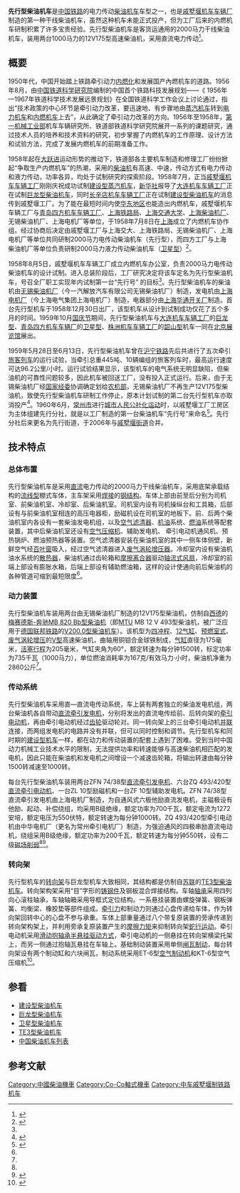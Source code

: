 {{noteTA
|G1=Railway
}}
{{Infobox Locomotive
| name = 先行型
| image  = China Railways locomotive Xianxing.jpg
| caption = 
| type = [[柴油机车|柴油机车]]
| origin = {{CHN}}
| designer = 
| builder = [[中车戚墅堰机车|戚墅堰机车车辆厂]]
| buildmodel = 
| serialnumber = 
| builddate = 1958年
| totalproduction  = 1台
| user = {{rint|cn|rail}} <s>[[中华人民共和国铁道部|中华人民共和国铁道部]]</s>
| whytetype = 0-6-6-0
| uicclass = [[Co'Co'|Co'Co']]
| gauge =1,435毫米
| wheeldiameter = 1,120毫米
| axleload = 20吨
| wheelbase = 2 × 2,100毫米
| minimumcurve = 125米
| length = 18,920毫米（车钩中心距）
| width = 3,279毫米
| height = 4,700毫米
| framesize = 
| weight = 120吨
| fuelcap = 5,640公斤
| lubecap = 215公斤
| watercap = 370公斤
| sandcap = 700公斤
| enginepower = 2 × 1,000马力 
| enginetype = 2 × 12V175
| cylindersize = 175 × 205 毫米
| transmission = 直—直流电
| generator =  ZFN 74/38
| tractionmotors = ZQ 493/420 × 4
| topspeed = 125公里/小时
| sustainedspeed = 20公里/小时
| poweroutput = 
| starttractiveeffort = 
| conttractiveeffort = 198.29千牛
| locobrakes = [[空气制动|空气制动]]
| locobrakepower = 
| locobrakeforce = 
| trainbrakes = 
| safety = 
| notes =
}}
'''先行型柴油机车'''是[[中華人民共和國鐵路運輸|中国铁路]]的电力传动[[柴油机车|柴油机车]]车型之一，也是[[中车戚墅堰机车|戚墅堰机车车辆厂]]制造的第一种干线柴油机车，虽然这种机车未能正式投产，但为工厂后来的内燃机车研制积累了许多宝贵经验。先行型柴油机车是客货运通用的2000马力干线柴油机车，装用两台1000马力的12V175型高速柴油机，采用直流电力传动<ref name="xianxing">{{cite journal | title = 先行型内燃机车 | journal = 《内燃机车》 | pages = 41-43 | publisher = 大连机车研究所 | location = 大连 | issn = 1003-1839 |date=1979年5月}}</ref>。

==概要==
1950年代，中国开始踏上铁路牵引动力[[内燃化|内燃化]]和发展国产內燃机车的道路。1956年8月，由[[中国铁道科学研究院|中国铁道科学研究院]]编制的中国首个铁路科技发展规划——《 1956年—1967年铁道科学技术发展远景规划》在全国铁道科学工作会议上讨论通过，指出“技术政策的中心环节是牵引动力改革，要迅速地、有步骤地由[[蒸汽機車|蒸汽机车]]转到[[電力機車|电力机车]]和[[内燃机车|内燃机车]]上去”，从此确定了牵引动力改革的方向。1956年至1958年，[[中华人民共和国第一机械工业部|第一机械工业部]]机车车辆研究所、铁道部铁道科学研究院展开一系列的课题研究，通过技术人员的培养和技术资料的研究，初步掌握了内燃机车的工作原理、设计方法和试验方法，完成了发展内燃机车的前期准备工作。

1958年起在[[大跃进|大跃进]]运动形势的推动下，铁道部各主要机车制造和修理工厂纷纷掀起“争取生产内燃机车”的热潮，采用的[[柴油机|柴油机]]有高速、中速，传动方式有电力传动和液力传动，功率各异，均处于试制研究的探索阶段。1958年7月，正当[[中车戚墅堰机车|戚墅堰机车车辆工厂]]刚刚庆祝成功试制[[建設型蒸汽機車|建设型蒸汽机车]]，[[新华社|新华社]]报导了[[中车大连机车车辆|大连机车车辆工厂]]正在试制[[东风型柴油机车|巨龙型柴油机车]]，同时[[中车北京二七机车|长辛店机车车辆工厂]]正在试制[[建设型柴油机车|建设型柴油机车]]的消息传到戚墅堰工厂。为了能在最短时间内使[[华东地区|华东地区]]也能造出内燃机车，戚墅堰机车车辆工厂与[[中车青岛四方机车车辆|青岛四方机车车辆工厂]]、[[中国铁路上海局集团有限公司|上海铁路局]]、[[上海交通大学|上海交通大学]]、[[上海柴油机股份有限公司|上海柴油机厂]]、无锡柴油机厂、上海电机厂等单位，于1958年7月8日在[[上海市|上海]]成立了内燃机车协作组。经过协商后决定由戚墅堰工厂与上海交大、上海铁路局、无锡柴油机厂、上海电机厂等单位共同研制2000马力电传动柴油机车（先行型），而四方工厂与上海柴油机厂等单位负责研制2000马力液力传动柴油机车（[[东方红1型柴油机车|卫星型]]）<ref name="xxddm">{{cite book |author=国林  |title=心系大动脉  |year=2000 |publisher=中国铁道出版社  |location=北京 |isbn=9787113039912 |page=446-490}}</ref>。 

1958年8月5日，戚墅堰机车车辆工厂成立内燃机车办公室，负责2000马力电传动柴油机车的设计试制。进入总装阶段后，工厂研究决定将该车定名为先行型柴油机车，号召全厂职工实现年内试制第一台“先行号” 的目标<ref name="xxddm" />。先行型柴油机车的柴油机由[[无锡柴油机厂|无锡柴油机厂]]（今一汽解放汽车有限公司无锡柴油机厂）制造，发电机由[[上海电机厂|上海电机厂]]（今上海电气集团上海电机厂）制造，电器部分由[[上海华通开关厂|上海华通开关厂]]制造。首台先行型机车于1958年12月30日出厂，该型机车从设计到试制成功仅花了五个多月的时间。1959年10月[[中华人民共和国国庆节|国庆节]]期间，先行型柴油机车与[[大连机车车辆|大连机车车辆工厂]]的[[东风型柴油机车|巨龙型]]、[[南车青岛四方机车车辆|青岛四方机车车辆厂]]的[[东方红1型柴油机车|卫星型]]、[[南车株洲电力机车|株洲机车车辆工厂]]的[[韶山1型电力机车|韶山型]]机车一同在[[北京展览馆|北京展览馆]]展出。

1959年5月28日至6月13日，先行型柴油机车曾在[[沪宁铁路|沪宁铁路]]先后共进行了五次牵引[[旅客列车|旅客列车]]的运行试验，当牵引总重445吨、10辆编组的旅客列车时，最高运行速度可达96.2公里/小时。运行试验结果显示，该型机车的电气系统无明显缺陷，但柴油机的可靠性问题较多，因此机车被回送工厂，没有投入正式运行。后来，由于无锡柴油机厂经[[中华人民共和国国家经济委员会|国家经委]]协调确定划给[[中华人民共和国农业机械部|农机部]]，无锡柴油机厂不再生产12V175型柴油机，致使先行型柴油机车研制工作停止，原本计划试制的第二台先行型机车亦取消投产<ref name="40years">{{cite book |author=宋又杰 |title=《四十年中国铁路机车大全》 |year=1990 |publisher=中国铁路机车车辆工业总公司 |location=北京 |isbn= |page=37-38 }}</ref>。1960年6月，[[常州市|常州市]]进行[[人民公社|城市人民公社化运动]]时，以戚墅堰工厂工房区为主体组建先行分社，就是以工厂制造的第一台柴油机车“先行号”来命名<ref>{{Cite book|url=https://www.worldcat.org/oclc/288942934|author=常州市戚墅堰区志编委会|date=2006|publisher=方志出版社|isbn=9787801928061|location=北京|title=戚墅堰区志|oclc=288942934}}</ref>。先行分社后来更名为先行街道，于2006年与[[戚墅堰街道|戚墅堰街道]]合并。

==技术特点==
===总体布置===
先行型柴油机车是采用[[直流電|直流]]电力传动的2000马力干线柴油机车，采用底架承载结构的[[流线型|流线型]]棚式车体，主车架采用[[焊接|焊接]]的[[钢结构|钢结构]]。车体上部由前至后分别为司机室、前柴油机室、冷却室、后柴油机室。司机室内设有司机操纵台和工具箱，后部设有与前柴油机室相连的高压电器柜，励磁机设在司机室的地板下。前、后两个柴油机室内各设有一套柴油发电机组，以及[[空气滤清器|空气滤清器]]、[[机油|机油]]系统、[[燃油|燃油]]系统等配套装置，其中后柴油机室还设有[[空气压缩机|空气压缩机]]、辅助发电机、 牵引电动机通风机、预热锅炉、燃油预热器等装置。空气滤清器安装在柴油机室的其中一侧车体侧壁，新鲜空气经[[百葉窗|百叶窗]]吸入，经过空气滤清器进入[[渦輪增壓器|废气涡轮增压器]]。冷却室内设有柴油机油水系统的[[散热器|散热器]]，柴油机通过齿轮箱和[[离合器|摩擦离合器]]驱动[[风扇|轴流式风扇]]，冷却室的前端上部设有膨胀水箱，后端上部设有辅助燃油箱，这样的设计使通向前后柴油机的各种管道可缩到最短限度<ref name="xianxing" />。

===动力装置===
先行型柴油机车装用两台由无锡柴油机厂制造的12V175型柴油机，仿制自[[西德|西德]]的[[梅赛德斯-奔驰|梅赛德斯-奔驰]][[梅赛德斯-奔驰MB_820型柴油机|MB 820 Bb型柴油机]]（即[[MTU腓德烈斯哈芬有限公司|MTU]] MB 12 V 493型柴油机，被广泛应用于[[德国联邦铁路|德国联邦铁路]]的[[德国联邦铁路V200.0型柴油机车|V200.0型柴油机车]]）。该机型为[[四冲程循环|四冲程]]、[[V12发动机|12气缸]]、[[预燃室|预燃室式]]、[[渦輪增壓器|废气涡轮增压]]的[[V型引擎|V型]]高速柴油机，曲轴用铜钼合金球铁制成，[[气缸|气缸]]直径为175毫米，[[活塞|活塞]][[冲程|行程]]为205毫米，气缸夹角为60°，额定转速为每分钟1500转，标定功率为735千瓦（1000马力），单位燃油消耗率为167克/有效马力·小时，柴油机净重为2860公斤<ref name=nrjc1979 />。

===传动系统===
先行型柴油机车采用直—直流电传动系统，车上装有两套独立的柴油发电机组，两台柴油机各自带动[[直流發電機|直流牵引发电机]]，分别将发出的直流电传给前、后转向架的[[牵引电动机|牵引电动机]]，再由牵引电动机经过[[齿轮|齿轮]]驱动轮对。同一转向架上的三台牵引电动机[[並聯電路|并联]]连接，而两组发电机的电路并没有并联，但可以同时控制和调节。先行型机车和同时期的[[建设型柴油机车|建设型机车]]一样，都在动力和传动装置的配套上遇到了困难。受到当时中国动力机械工业技术水平的限制，无法提供功率和转速能够与高速柴油机相匹配的发电机，因此只能在柴油机和发电机之间增设一个减速齿轮箱，将输出转速由每分钟1500转减速至1000转。

每台先行型柴油机车装用两台ZFN 74/38型[[发电机|直流牵引发电机]]、六台ZQ 493/420型[[直流电动机|直流]][[牽引電動機|牵引电动机]]、一台ZL 10型励磁机和一台ZF 10型辅助发电机。ZFN 74/38型直流牵引发电机由上海电机厂制造，为自通风式六极他励直流发电机，主磁极设有他励、起动、补偿绕组，均采用B级绝缘，额定功率为700千瓦，额定电流为1272安培，额定电压为550伏特，额定转速为每分钟1000转。ZQ 493/420型牵引电动机由中华电机厂（更名为常州牵引电机厂）制造，为强迫通风的四极串励直流电动机，绕组采用B级绝缘，额定功率为200千瓦，额定转速为每分钟550转，设有二级[[磁场削弱|磁场削弱]]<ref name=nrjc1979 /><ref>{{Cite book|title=《中华人民共和国电器产品样本 第5册》|author=中华人民共和国第一机械工业部|publisher=中华人民共和国第一机械工业部|year=1961|isbn=|location=北京|pages=125-128}}</ref>。

===转向架===
先行型机车的[[转向架|转向架]]与巨龙型机车大致相同，其结构都是仿制自[[苏联|苏联]]的[[TE3型柴油机车|TE3型柴油机车]]。转向架构架采用“目”字形的[[鑄造|铸钢件]]及钢板混合焊接结构。车轴[[轴承|轴承]]采用四列向心滚柱轴承，车轴轴箱采用导框式定位结构。一系悬挂装置由螺旋弹簧、钢板弹簧、均衡梁、橡胶垫等部件组成。[[牵引力|牵引力]]和制动力则通过心盘传递给车体，作为转向架回转中心的心盘不参与承重。车体上部重量通过八个带复原装置的旁承传递到转向架构架上，并利用旁承复原装置产生的[[摩擦力矩|摩擦力矩]]来抑制转向架[[蛇行运动|蛇行运动]]。牵引电动机采用[[轴悬式驱动方式|滑动抱轴承半悬挂驱动方式]]，牵引电动机的一侧悬挂在转向架横梁托架上，而另一侧通过抱轴瓦悬挂在车轴上。基础制动装置采用单侧[[闸瓦制动|闸瓦制动]]，每台转向架设有两个制动缸和六块闸瓦，制动系统采用ET-6型[[空气制动|空气制动机]]和KT-6型空气压缩机<ref name=nrjc1979>{{cite journal | author = | title = 先行型内燃机车 | journal = 《内燃机车》 | volume = | pages = 41-43 | publisher = 大連機車研究所 | location = 大连 | issn = 1003-1820|date=1979年5月}}</ref>。

== 参看 ==
{{Portal|鐵路}}
*[[建设型柴油机车|建设型柴油机车]]
*[[东风型柴油机车|巨龙型柴油机车]]
*[[东方红1型柴油机车|卫星型柴油机车]]
*[[TE3型柴油机车|TE3型柴油机车]]
*[[中国柴油机车列表|中国柴油机车列表]]

==参考文献==
{{reflist}}

{{Portal bar|鐵路|中华人民共和国}}
{{China-loco|d}}

{{DEFAULTSORT:Xianxing}}
[[Category:中國柴油機車|Category:中國柴油機車]]
[[Category:Co-Co軸式機車|Category:Co-Co軸式機車]]
[[Category:中车戚墅堰制铁路机车|Category:中车戚墅堰制铁路机车]]